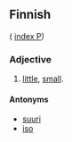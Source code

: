 ==Finnish==
( [[Wiktionary:Finnish_index_p|index P]])

===Adjective===

# [[little]], [[small]].

====Antonyms====

*[[suuri]]
*[[iso]]